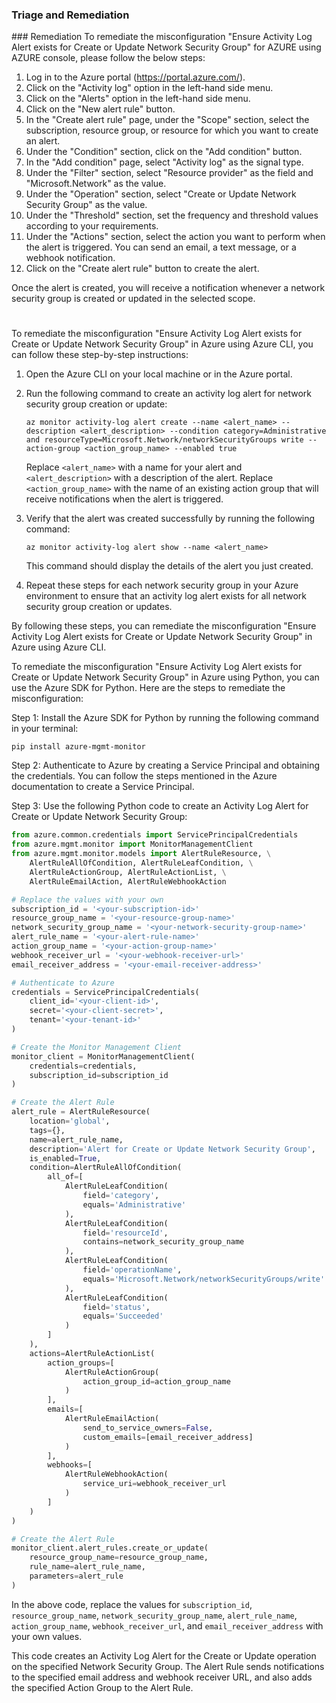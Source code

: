 
### Triage and Remediation
<Tabs>
<Tab title='Remediation'>
### Remediation

<AccordionGroup>
<Accordion title='Using Console' defaultOpen='true'>
To remediate the misconfiguration "Ensure Activity Log Alert exists for Create or Update Network Security Group" for AZURE using AZURE console, please follow the below steps:

1. Log in to the Azure portal (https://portal.azure.com/).
2. Click on the "Activity log" option in the left-hand side menu.
3. Click on the "Alerts" option in the left-hand side menu.
4. Click on the "New alert rule" button.
5. In the "Create alert rule" page, under the "Scope" section, select the subscription, resource group, or resource for which you want to create an alert.
6. Under the "Condition" section, click on the "Add condition" button.
7. In the "Add condition" page, select "Activity log" as the signal type.
8. Under the "Filter" section, select "Resource provider" as the field and "Microsoft.Network" as the value.
9. Under the "Operation" section, select "Create or Update Network Security Group" as the value.
10. Under the "Threshold" section, set the frequency and threshold values according to your requirements.
11. Under the "Actions" section, select the action you want to perform when the alert is triggered. You can send an email, a text message, or a webhook notification.
12. Click on the "Create alert rule" button to create the alert.

Once the alert is created, you will receive a notification whenever a network security group is created or updated in the selected scope.

#
</Accordion>

<Accordion title='Using CLI'>
To remediate the misconfiguration "Ensure Activity Log Alert exists for Create or Update Network Security Group" in Azure using Azure CLI, you can follow these step-by-step instructions:

1. Open the Azure CLI on your local machine or in the Azure portal.

2. Run the following command to create an activity log alert for network security group creation or update:

   ```
   az monitor activity-log alert create --name <alert_name> --description <alert_description> --condition category=Administrative and resourceType=Microsoft.Network/networkSecurityGroups write --action-group <action_group_name> --enabled true
   ```

   Replace `<alert_name>` with a name for your alert and `<alert_description>` with a description of the alert. Replace `<action_group_name>` with the name of an existing action group that will receive notifications when the alert is triggered.

3. Verify that the alert was created successfully by running the following command:

   ```
   az monitor activity-log alert show --name <alert_name>
   ```

   This command should display the details of the alert you just created.

4. Repeat these steps for each network security group in your Azure environment to ensure that an activity log alert exists for all network security group creation or updates.

By following these steps, you can remediate the misconfiguration "Ensure Activity Log Alert exists for Create or Update Network Security Group" in Azure using Azure CLI.
</Accordion>

<Accordion title='Using Python'>
To remediate the misconfiguration "Ensure Activity Log Alert exists for Create or Update Network Security Group" in Azure using Python, you can use the Azure SDK for Python. Here are the steps to remediate the misconfiguration:

Step 1: Install the Azure SDK for Python by running the following command in your terminal:

```
pip install azure-mgmt-monitor
```

Step 2: Authenticate to Azure by creating a Service Principal and obtaining the credentials. You can follow the steps mentioned in the Azure documentation to create a Service Principal.

Step 3: Use the following Python code to create an Activity Log Alert for Create or Update Network Security Group:

```python
from azure.common.credentials import ServicePrincipalCredentials
from azure.mgmt.monitor import MonitorManagementClient
from azure.mgmt.monitor.models import AlertRuleResource, \
    AlertRuleAllOfCondition, AlertRuleLeafCondition, \
    AlertRuleActionGroup, AlertRuleActionList, \
    AlertRuleEmailAction, AlertRuleWebhookAction

# Replace the values with your own
subscription_id = '<your-subscription-id>'
resource_group_name = '<your-resource-group-name>'
network_security_group_name = '<your-network-security-group-name>'
alert_rule_name = '<your-alert-rule-name>'
action_group_name = '<your-action-group-name>'
webhook_receiver_url = '<your-webhook-receiver-url>'
email_receiver_address = '<your-email-receiver-address>'

# Authenticate to Azure
credentials = ServicePrincipalCredentials(
    client_id='<your-client-id>',
    secret='<your-client-secret>',
    tenant='<your-tenant-id>'
)

# Create the Monitor Management Client
monitor_client = MonitorManagementClient(
    credentials=credentials,
    subscription_id=subscription_id
)

# Create the Alert Rule
alert_rule = AlertRuleResource(
    location='global',
    tags={},
    name=alert_rule_name,
    description='Alert for Create or Update Network Security Group',
    is_enabled=True,
    condition=AlertRuleAllOfCondition(
        all_of=[
            AlertRuleLeafCondition(
                field='category',
                equals='Administrative'
            ),
            AlertRuleLeafCondition(
                field='resourceId',
                contains=network_security_group_name
            ),
            AlertRuleLeafCondition(
                field='operationName',
                equals='Microsoft.Network/networkSecurityGroups/write'
            ),
            AlertRuleLeafCondition(
                field='status',
                equals='Succeeded'
            )
        ]
    ),
    actions=AlertRuleActionList(
        action_groups=[
            AlertRuleActionGroup(
                action_group_id=action_group_name
            )
        ],
        emails=[
            AlertRuleEmailAction(
                send_to_service_owners=False,
                custom_emails=[email_receiver_address]
            )
        ],
        webhooks=[
            AlertRuleWebhookAction(
                service_uri=webhook_receiver_url
            )
        ]
    )
)

# Create the Alert Rule
monitor_client.alert_rules.create_or_update(
    resource_group_name=resource_group_name,
    rule_name=alert_rule_name,
    parameters=alert_rule
)
```

In the above code, replace the values for `subscription_id`, `resource_group_name`, `network_security_group_name`, `alert_rule_name`, `action_group_name`, `webhook_receiver_url`, and `email_receiver_address` with your own values.

This code creates an Activity Log Alert for the Create or Update operation on the specified Network Security Group. The Alert Rule sends notifications to the specified email address and webhook receiver URL, and also adds the specified Action Group to the Alert Rule.
</Accordion>

</AccordionGroup>
</Tab>
</Tabs>
